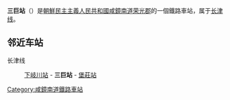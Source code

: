 {{unreferenced|time=2015-02-14T16:51:17+00:00}}
{{朝鮮半島車站資訊
|公司色 = blue
|文字色 = 
|站名 = 三巨站
|圖片 = 
|pxl = 
|圖片說明 =
|前一站 = [[下岐川站|下岐川]]
|前一站距離 = 5.0
|後一站距離 = 3.6
|後一站 = [[堡莊站|堡莊]]
|所屬路線 = [[长津线|长津线]]
|距離 = 28.4
|起點站 = [[荣光站_(咸镜南道)|荣光]]
|諺文 = 삼거역
|朝鮮漢字 = 三巨驛
|文觀部式 = 
|馬-賴式 = Samgŏ-yŏk
|副站名 = 
|車站編號 = 
|停站路線數 = 
|所屬公司 = [[朝鮮民主主義人民共和國鐵道省|朝鮮民主主義人民共和國鐵道省]]
|所在地 =[[咸鏡南道|咸鏡南道]][[荣光郡|荣光郡]]
|車站構造 = 地面车站
|月台配置 = 
|啟用年月日 =
|廢站年月日 = 
|上下車人次 = 
|統計年度 = 
|轉車 = 
|備註 = 
|全寬備註 = 
}}

'''三巨站'''（{{lang-ko|삼거역}}）是[[朝鮮民主主義人民共和國|朝鮮民主主義人民共和國]][[咸鏡南道|咸鏡南道]][[荣光郡|荣光郡]]的一個鐵路車站，属于[[长津线|长津线]]。

==邻近车站==
长津线
:[[下岐川站|下岐川站]] - '''三巨站''' - [[堡莊站|堡莊站]]

{{朝鲜铁路小作品}}

{{长津线}}

[[Category:咸鏡南道鐵路車站|Category:咸鏡南道鐵路車站]]